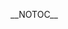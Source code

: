 {{DISPLAYTITLE:Royal Flush: ''Melee'' Doubles Pools}}{{SetGame|melee}}__NOTOC__
{{tabs static
|name1=Overview
|link1=Royal Flush/2017/Melee
|name2=Singles Pools
|link2=Royal Flush/2017/Melee/Singles Pools
|name3=Singles Bracket
|link3=Royal Flush/2017/Melee/Singles Bracket
|name4=Doubles Pools
|link4=Royal Flush/2017/Melee/Doubles Pools
|name5=Doubles Bracket
|link5=Royal Flush/2017/Melee/Doubles Bracket
|This=4
}}
{{Box|start|padding=2em}}
==={{HiddenSort|A10}}===
{{GroupTableStart |Bracket A10|width=300px}}
{{DoublesGroupTableSlot|p1=Armada|p1flag=se|p2=Android|p2flag=se|win_m=4|lose_m=0|place=1|bg=up|go={{advance|Royal Flush/2017/Melee/Doubles Bracket#Winners Bracket}}}}
{{DoublesGroupTableSlot|p1=dizzkidboogie|p1flag=us|p2=Colbol|p2flag=us|win_m=4|lose_m=1|place=2|bg=stay|go={{advance|Royal Flush/2017/Melee/Doubles Bracket#Losers Bracket}}}}
{{DoublesGroupTableSlot|p1=The Moon|p1flag=us|p2=DJ Nintendo|p2flag=us|win_m=3|lose_m=1|place=2|bg=stay|go={{advance|Royal Flush/2017/Melee/Doubles Bracket#Losers Bracket}}}}
{{DoublesGroupTableSlot|p1=Kalvar|p1flag=us|p2=Mafia|p2flag=us|win_m=3|lose_m=2|place=4|bg=down}}
{{DoublesGroupTableSlot|p1=CIZ|p1flag=us|p2=Vish|p2flag=us|win_m=3|lose_m=2|place=5|bg=down}}
{{DoublesGroupTableSlot|p1=JBash|p1flag=us|p2=Messenger|p2flag=us|win_m=3|lose_m=2|place=5|bg=down}}
{{DoublesGroupTableSlot|p1=BigWenz|p1flag=us|p2=Juggleguy|p2flag=us|win_m=2|lose_m=2|place=7|bg=down}}
{{DoublesGroupTableSlot|p1=Boyd|p1flag=us|p2=4%|p2flag=us|win_m=2|lose_m=2|place=7|bg=down}}
{{DoublesGroupTableSlot|p1=krol|p1flag=us|p2=Perma|p2flag=us|win_m=3|lose_m=2|place=9|bg=down}}
{{DoublesGroupTableSlot|p1=Stango|p1flag=us|p2=Brooke|p2flag=us|win_m=2|lose_m=2|place=9|bg=down}}
{{DoublesGroupTableSlot|p1=WUMPUS|p1flag=us|p2=SpoodBeest|p2flag=us|win_m=2|lose_m=2|place=9|bg=down}}
{{DoublesGroupTableSlot|p1=Steak|p1flag=us|p2=DarkGenex|p2flag=us|win_m=2|lose_m=2|place=9|bg=down}}
{{DoublesGroupTableSlot|p1=Batista|p1flag=us|p2=IONTheKid|p2flag=us|win_m=2|lose_m=2|place=13|bg=down}}
{{DoublesGroupTableSlot|p1=Blue|p1flag=us|p2=Swerve|p2flag=us|win_m=1|lose_m=2|place=13|bg=down}}
{{DoublesGroupTableSlot|p1=emilywaves|p1flag=us|p2=random_scrub|p2flag=us|win_m=1|lose_m=2|place=13|bg=down}}
{{DoublesGroupTableSlot|p1=Papadav3|p1flag=us|p2=Jagger|p2flag=us|win_m=1|lose_m=2|place=13|bg=down}}
{{DoublesGroupTableSlot|p1=Petey Walnuts|p1flag=us|p2=Andromecles|p2flag=us|win_m=0|lose_m=2|place=17|bg=down}}
{{DoublesGroupTableSlot|p1=Picasso|p1flag=us|p2=Wolfgang Grimmer|p2flag=us|win_m=0|lose_m=2|place=17|bg=down}}
{{DoublesGroupTableSlot|p1=JBluRey|p1flag=us|p2=Pusheen Queen|p2flag=us|win_m=0|lose_m=2|place=17|bg=down}}
{{DoublesGroupTableSlot|p1=Younger|p1flag=us|p2=ThunderPaste|p2flag=us|win_m=0|lose_m=2|place=17|bg=down}}
{{DoublesGroupTableSlot|p1=TheSWOOPER|p1flag=us|p2=BIG KID|p2flag=us|win_m=0|lose_m=2|place=17|bg=down}}
{{GroupTableEnd}}
{{Box|break|padding=2em}}

==={{HiddenSort|B10}}===
{{GroupTableStart |Bracket B10|width=300px}}
{{DoublesGroupTableSlot|p1=S2J|p1flag=us|p2=Shroomed|p2flag=us|win_m=4|lose_m=0|place=1|bg=up|go={{advance|Royal Flush/2017/Melee/Doubles Bracket#Winners Bracket}}}}
{{DoublesGroupTableSlot|p1=Professor Pro|p1flag=gb|p2=Ryan Ford|p2flag=ca|win_m=4|lose_m=1|place=2|bg=stay|go={{advance|Royal Flush/2017/Melee/Doubles Bracket#Losers Bracket}}}}
{{DoublesGroupTableSlot|p1=MacD|p1flag=us|p2=Druggedfox|p2flag=us|win_m=3|lose_m=1|place=2|bg=stay|go={{advance|Royal Flush/2017/Melee/Doubles Bracket#Losers Bracket}}}}
{{DoublesGroupTableSlot|p1=Mr. F|p1flag=us|p2=Atomsk|p2flag=us|win_m=4|lose_m=2|place=4|bg=down}}
{{DoublesGroupTableSlot|p1=Bones|p1flag=us|p2=KPAN|p2flag=us|win_m=3|lose_m=2|place=5|bg=down}}
{{DoublesGroupTableSlot|p1=Captain Smuckers|p1flag=us|p2=vortex|p2flag=us|win_m=2|lose_m=2|place=5|bg=down}}
{{DoublesGroupTableSlot|p1=Young|p1flag=us|p2=wAwA|p2flag=us|win_m=3|lose_m=2|place=7|bg=down}}
{{DoublesGroupTableSlot|p1=Zealous5000|p1flag=us|p2=spectre|p2flag=us|win_m=2|lose_m=2|place=7|bg=down}}
{{DoublesGroupTableSlot|p1=mayb|p1flag=us|p2=Lyric|p2flag=us|win_m=3|lose_m=2|place=9|bg=down}}
{{DoublesGroupTableSlot|p1=Shmeli|p1flag=us|p2=Exodia|p2flag=us|win_m=2|lose_m=2|place=9|bg=down}}
{{DoublesGroupTableSlot|p1=Ses|p1flag=us|p2=Blanky|p2flag=us|win_m=2|lose_m=2|place=9|bg=down}}
{{DoublesGroupTableSlot|p1=R2DLiu|p1flag=us|p2=redrover|p2flag=us|win_m=1|lose_m=2|place=9|bg=down}}
{{DoublesGroupTableSlot|p1=Project|p1flag=us|p2=Yung Bones Villain|p2flag=us|win_m=2|lose_m=2|place=13|bg=down}}
{{DoublesGroupTableSlot|p1=Skrai|p1flag=us|p2=Kite|p2flag=us|win_m=1|lose_m=2|place=13|bg=down}}
{{DoublesGroupTableSlot|p1=Carino|p1flag=us|p2=seko08sk|p2flag=us|win_m=1|lose_m=2|place=13|bg=down}}
{{DoublesGroupTableSlot|p1=Tanwad|p1flag=us|p2=Cool Lime|p2flag=us|win_m=1|lose_m=2|place=13|bg=down}}
{{DoublesGroupTableSlot|p1=ICON|p1flag=us|p2=flamingo|p2flag=us|win_m=1|lose_m=2|place=17|bg=down}}
{{DoublesGroupTableSlot|p1=Dr. B|p1flag=us|p2=Crispy Will|p2flag=us|win_m=1|lose_m=2|place=17|bg=down}}
{{DoublesGroupTableSlot|p1=Wonderland|p1flag=us|p2=Roboticphish|p2flag=us|win_m=0|lose_m=2|place=17|bg=down}}
{{DoublesGroupTableSlot|p1=Stormcloud|p1flag=us|p2=Edw1n|p2flag=us|win_m=0|lose_m=2|place=17|bg=down}}
{{DoublesGroupTableSlot|p1=AndySandy|p1flag=us|p2=DynoMike|p2flag=us|win_m=0|lose_m=2|place=17|bg=down}}
{{DoublesGroupTableSlot|p1=pup|p1flag=us|p2=Kid|p2flag=us|win_m=0|lose_m=2|place=17|bg=down}}
{{GroupTableEnd}}
{{Box|break|padding=2em}}

==={{HiddenSort|C10}}===
{{GroupTableStart |Bracket C10|width=300px}}
{{DoublesGroupTableSlot|p1=Leffen|p1flag=se|p2=Ice|p2flag=de|win_m=4|lose_m=0|place=1|bg=up|go={{advance|Royal Flush/2017/Melee/Doubles Bracket#Winners Bracket}}}}
{{DoublesGroupTableSlot|p1=Cactuar|p1flag=us|p2=Reno|p2flag=us|win_m=4|lose_m=1|place=2|bg=stay|go={{advance|Royal Flush/2017/Melee/Doubles Bracket#Losers Bracket}}}}
{{DoublesGroupTableSlot|p1=Crush|p1flag=us|p2=Slox|p2flag=us|win_m=3|lose_m=1|place=2|bg=stay|go={{advance|Royal Flush/2017/Melee/Doubles Bracket#Losers Bracket}}}}
{{DoublesGroupTableSlot|p1=ChuDat|p1flag=us|p2=Chillindude|p2flag=us|win_m=3|lose_m=2|place=4|bg=down}}
{{DoublesGroupTableSlot|p1=BMC|p1flag=us|p2=Snacks!|p2flag=us|win_m=3|lose_m=2|place=5|bg=down}}
{{DoublesGroupTableSlot|p1=Wassabi|p1flag=us|p2=Thx|p2flag=us|win_m=3|lose_m=2|place=5|bg=down}}
{{DoublesGroupTableSlot|p1=Wenbobular|p1flag=us|p2=hat|p2flag=us|win_m=2|lose_m=2|place=7|bg=down}}
{{DoublesGroupTableSlot|p1=EMT_Sol|p1flag=us|p2=Phish-it|p2flag=us|win_m=2|lose_m=2|place=7|bg=down}}
{{DoublesGroupTableSlot|p1=BIGDADDYGANON|p1flag=us|p2=Wu2King|p2flag=us|win_m=3|lose_m=2|place=9|bg=down}}
{{DoublesGroupTableSlot|p1=Racer|p1flag=us|p2=Electric Flux|p2flag=us|win_m=3|lose_m=2|place=9|bg=down}}
{{DoublesGroupTableSlot|p1=MPK|p1flag=us|p2=Samjacobs1|p2flag=us|win_m=2|lose_m=2|place=9|bg=down}}
{{DoublesGroupTableSlot|p1=Vincessant|p1flag=us|p2=Seaghost|p2flag=us|win_m=2|lose_m=2|place=9|bg=down}}
{{DoublesGroupTableSlot|p1=Engage|p1flag=us|p2=PaulaDeenButterDildo|p2flag=us|win_m=2|lose_m=2|place=13|bg=down}}
{{DoublesGroupTableSlot|p1=NFreak|p1flag=us|p2=Nugget|p2flag=us|win_m=1|lose_m=2|place=13|bg=down}}
{{DoublesGroupTableSlot|p1=Olde English|p1flag=us|p2=Nonk|p2flag=us|win_m=1|lose_m=2|place=13|bg=down}}
{{DoublesGroupTableSlot|p1=Ray|p1flag=us|p2=KT|p2flag=|win_m=1|lose_m=2|place=13|bg=down}}
{{DoublesGroupTableSlot|p1=Digital|p1flag=us|p2=Yung John|p2flag=us|win_m=1|lose_m=2|place=17|bg=down}}
{{DoublesGroupTableSlot|p1=NotMattG|p1flag=us|p2=CWNR|p2flag=us|win_m=0|lose_m=2|place=17|bg=down}}
{{DoublesGroupTableSlot|p1=Darkhorse|p1flag=us|p2=Yorkie|p2flag=us|win_m=0|lose_m=2|place=17|bg=down}}
{{DoublesGroupTableSlot|p1=Homie|p1flag=us|p2=Beej Danger|p2flag=us|win_m=0|lose_m=2|place=17|bg=down}}
{{DoublesGroupTableSlot|p1=Prodigy|p1flag=us|p2=Dboy|p2flag=us|win_m=0|lose_m=2|place=17|bg=down}}
{{DoublesGroupTableSlot|p1=Jonesy|p1flag=us|p2=JR.|p2flag=us|win_m=0|lose_m=2|place=17|bg=down}}
{{GroupTableEnd}}
{{Box|break|padding=2em}}

==={{HiddenSort|D10}}===
{{GroupTableStart |Bracket D10|width=300px}}
{{DoublesGroupTableSlot|p1=Hungrybox|p1flag=us|p2=Zhu|p2flag=us|win_m=4|lose_m=0|place=1|bg=up|go={{advance|Royal Flush/2017/Melee/Doubles Bracket#Winners Bracket}}}}
{{DoublesGroupTableSlot|p1=Junebug|p1flag=us|p2=Milkman|p2flag=us|win_m=4|lose_m=1|place=2|bg=stay|go={{advance|Royal Flush/2017/Melee/Doubles Bracket#Losers Bracket}}}}
{{DoublesGroupTableSlot|p1=Lucky|p1flag=us|p2=Mango|p2flag=us|win_m=3|lose_m=1|place=2|bg=stay|go={{advance|Royal Flush/2017/Melee/Doubles Bracket#Losers Bracket}}}}
{{DoublesGroupTableSlot|p1=MikeHaze|p1flag=us|p2=Nintendude|p2flag=us|win_m=3|lose_m=2|place=4|bg=down}}
{{DoublesGroupTableSlot|p1=42nd|p1flag=us|p2=Venti|p2flag=us|win_m=3|lose_m=2|place=5|bg=down}}
{{DoublesGroupTableSlot|p1=bonfire10|p1flag=us|p2=Arty|p2flag=us|win_m=3|lose_m=2|place=5|bg=down}}
{{DoublesGroupTableSlot|p1=HomeMadeWaffles|p1flag=us|p2=Trix|p2flag=us|win_m=2|lose_m=2|place=7|bg=down}}
{{DoublesGroupTableSlot|p1=Ryobeat|p1flag=us|p2=Vino|p2flag=us|win_m=2|lose_m=2|place=7|bg=down}}
{{DoublesGroupTableSlot|p1=Tian|p1flag=us|p2=John|p2flag=us|win_m=3|lose_m=2|place=9|bg=down}}
{{DoublesGroupTableSlot|p1=Tank|p1flag=us|p2=Coin Chaser|p2flag=us|win_m=3|lose_m=2|place=9|bg=down}}
{{DoublesGroupTableSlot|p1=SluG|p1flag=us|p2=Panties|p2flag=us|win_m=2|lose_m=2|place=9|bg=down}}
{{DoublesGroupTableSlot|p1=Sc00p|p1flag=us|p2=PH$|p2flag=us|win_m=2|lose_m=2|place=9|bg=down}}
{{DoublesGroupTableSlot|p1=Coext|p1flag=us|p2=EbenFlow|p2flag=us|win_m=2|lose_m=2|place=13|bg=down}}
{{DoublesGroupTableSlot|p1=FliP|p1flag=us|p2=Scrandino|p2flag=us|win_m=2|lose_m=2|place=13|bg=down}}
{{DoublesGroupTableSlot|p1=TenderSurrender|p1flag=us|p2=Relyk|p2flag=us|win_m=1|lose_m=2|place=13|bg=down}}
{{DoublesGroupTableSlot|p1=Papadav3|p1flag=|p2=Jagger|p2flag=|win_m=1|lose_m=2|place=13|bg=down}}
{{DoublesGroupTableSlot|p1=BunnyBlast|p1flag=us|p2=NJzFinest|p2flag=us|win_m=1|lose_m=2|place=17|bg=down}}
{{DoublesGroupTableSlot|p1=Buck Momma|p1flag=us|p2=Jacket|p2flag=us|win_m=1|lose_m=2|place=17|bg=down}}
{{DoublesGroupTableSlot|p1=Milo|p1flag=us|p2=Kaptinkillem|p2flag=us|win_m=0|lose_m=2|place=17|bg=down}}
{{DoublesGroupTableSlot|p1=Ruse|p1flag=us|p2=njbk_|p2flag=us|win_m=0|lose_m=2|place=17|bg=down}}
{{DoublesGroupTableSlot|p1=dogger|p1flag=us|p2=DIO|p2flag=us|win_m=0|lose_m=2|place=17|bg=down}}
{{DoublesGroupTableSlot|p1=ShakeDrizzle|p1flag=us|p2=Piramid|p2flag=us|win_m=0|lose_m=2|place=17|bg=down}}
{{DoublesGroupTableSlot|p1=Naro|p1flag=us|p2=Blooregard|p2flag=us|win_m=0|lose_m=2|place=17|bg=down}}
{{GroupTableEnd}}
{{Box|end}}
